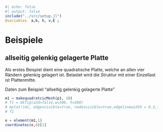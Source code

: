 ```julia
#| echo: false
#| output: false
include("../src/setup.jl")
@variables  a,b, h, ν,E ;
```

# Beispiele
## allseitig gelenkig gelagerte Platte

Als erstes Beispiel dient eine quadratische Platte, welche an allen vier Rändern gelenkig gelagert ist. 
Belastet wird die Struktur mit einer Einzellast ist Plattenmitte. 

Daten zum Beispiel "allseitig gelenkig gelagerte Platte"

```julia
m1 = makequadratcicMesh(p1, 10)
# f1 = mkfig(a3d=false,w=300, h=300)
# mplot!(m1, edgesvisible=true, nodesvisible=true,edgelinewidth = 0.2,featureedgelinewidth=0.5, nodesize=5)
# f1

e = element(m1,1)
coordinates(e,4)[1]
```
